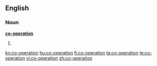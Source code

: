 {{also|cooperation|coöperation}}
==English==

===Noun===
'''[[co-]][[operation]]'''

# {{alternative spelling of|cooperation}}

[[kn:co-operation]]
[[hu:co-operation]]
[[fi:co-operation]]
[[ta:co-operation]]
[[te:co-operation]]
[[vi:co-operation]]
[[zh:co-operation]]